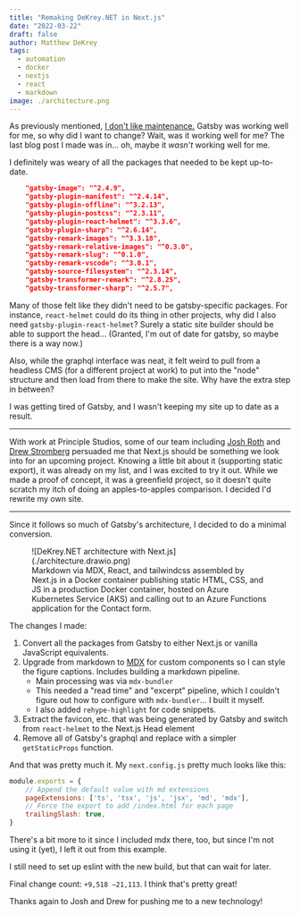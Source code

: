 ```yaml
---
title: "Remaking DeKrey.NET in Next.js"
date: "2022-03-22"
draft: false
author: Matthew DeKrey
tags:
  - automation
  - docker
  - nextjs
  - react
  - markdown
image: ./architecture.png
---
```



As previously mentioned, [I don't like maintenance.](../gatsby-dekrey-dot-net/)
Gatsby was working well for me, so why did I want to change? Wait, was it
working well for me? The last blog post I made was in... oh, maybe it _wasn't_
working well for me.

I definitely was weary of all the packages that needed to be kept up-to-date.

```json
    "gatsby-image": "^2.4.9",
    "gatsby-plugin-manifest": "^2.4.14",
    "gatsby-plugin-offline": "^3.2.13",
    "gatsby-plugin-postcss": "^2.3.11",
    "gatsby-plugin-react-helmet": "^3.3.6",
    "gatsby-plugin-sharp": "^2.6.14",
    "gatsby-remark-images": "^3.3.18",
    "gatsby-remark-relative-images": "^0.3.0",
    "gatsby-remark-slug": "^0.1.0",
    "gatsby-remark-vscode": "^3.0.1",
    "gatsby-source-filesystem": "^2.3.14",
    "gatsby-transformer-remark": "^2.8.25",
    "gatsby-transformer-sharp": "^2.5.7",
```

Many of those felt like they didn't need to be gatsby-specific packages. For
instance, `react-helmet` could do its thing in other projects, why did I also
need `gatsby-plugin-react-helmet`? Surely a static site builder should be able
to support the head... (Granted, I'm out of date for gatsby, so maybe there is a
way now.)

Also, while the graphql interface was neat, it felt weird to pull from a
headless CMS (for a different project at work) to put into the "node" structure
and then load from there to make the site. Why have the extra step in between?

I was getting tired of Gatsby, and I wasn't keeping my site up to date as a result.

---

With work at Principle Studios, some of our team including [Josh
Roth](https://www.joshrothanimation.com/) and [Drew
Stromberg](https://www.linkedin.com/in/drewstromberg/) persuaded me that Next.js
should be something we look into for an upcoming project. Knowing a little bit
about it (supporting static export), it was already on my list, and I was
excited to try it out. While we made a proof of concept, it was a greenfield
project, so it doesn't quite scratch my itch of doing an apples-to-apples
comparison. I decided I'd rewrite my own site.

---

Since it follows so much of Gatsby's architecture, I decided to do a minimal conversion.

<figure>
![DeKrey.NET architecture with Next.js](./architecture.drawio.png)
<FigCaption>Markdown via MDX, React, and tailwindcss assembled by Next.js in a Docker container publishing static HTML, CSS, and JS in a production Docker container, hosted on Azure Kubernetes Service (AKS) and calling out to an Azure Functions application for the Contact form. </FigCaption>
</figure>

The changes I made:

1. Convert all the packages from Gatsby to either Next.js or vanilla JavaScript equivalents.
2. Upgrade from markdown to [MDX](https://mdxjs.com/) for custom components so I can style the figure captions. Includes building a markdown pipeline.
    * Main processing was via `mdx-bundler`
    * This needed a "read time" and "excerpt" pipeline, which I couldn't figure out how to configure with `mdx-bundler`... I built it myself.
    * I also added `rehype-highlight` for code snippets.
3. Extract the favicon, etc. that was being generated by Gatsby and switch from `react-helmet` to the Next.js Head element
4. Remove all of Gatsby's graphql and replace with a simpler `getStaticProps` function.

And that was pretty much it. My `next.config.js` pretty much looks like this:

```js
module.exports = {
    // Append the default value with md extensions
    pageExtensions: ['ts', 'tsx', 'js', 'jsx', 'md', 'mdx'],
    // Force the export to add /index.html for each page
    trailingSlash: true,
}
```

There's a bit more to it since I included mdx there, too, but since I'm not using it (yet), I left it out from this example.

I still need to set up eslint with the new build, but that can wait for later.

Final change count: `+9,518 −21,113`. I think that's pretty great!

Thanks again to Josh and Drew for pushing me to a new technology!
